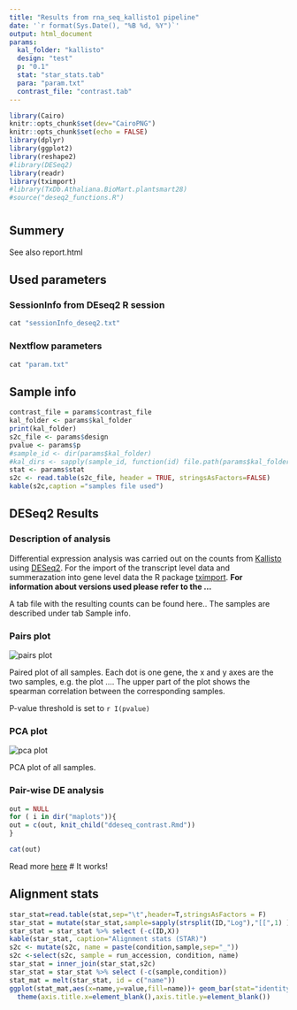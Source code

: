 ```yaml
---
title: "Results from rna_seq_kallisto1 pipeline"
date: '`r format(Sys.Date(), "%B %d, %Y")`'
output: html_document
params:
  kal_folder: "kallisto"
  design: "test"
  p: "0.1"
  stat: "star_stats.tab"
  para: "param.txt"
  contrast_file: "contrast.tab"
---
```


```r
library(Cairo)
knitr::opts_chunk$set(dev="CairoPNG")
knitr::opts_chunk$set(echo = FALSE)
library(dplyr)
library(ggplot2)
library(reshape2)
#library(DESeq2)
library(readr)
library(tximport)
#library(TxDb.Athaliana.BioMart.plantsmart28)
#source("deseq2_functions.R")
```

# {.tabset}

## Summery 

See also report.html 


## Used parameters


### SessionInfo from DEseq2 R session
```r
cat "sessionInfo_deseq2.txt"
```

### Nextflow parameters
```r
cat "param.txt"
```


## Sample info {#s_info}

```r
contrast_file = params$contrast_file
kal_folder <- params$kal_folder
print(kal_folder)
s2c_file <- params$design
pvalue <- params$p
#sample_id <- dir(params$kal_folder)
#kal_dirs <- sapply(sample_id, function(id) file.path(params$kal_folder, id))
stat <- params$stat
s2c <- read.table(s2c_file, header = TRUE, stringsAsFactors=FALSE)
kable(s2c,caption ="samples file used")
```

## DESeq2 Results

### Description of analysis 
Differential expression analysis was carried out on the counts from [Kallisto](https://pachterlab.github.io/kallisto/about) using [DESeq2](https://bioconductor.org/packages/release/bioc/vignettes/DESeq2/inst/doc/DESeq2.html). For the import of the transcript level data and summerazation into gene level data the R package [tximport](https://bioconductor.org/packages/release/bioc/vignettes/tximport/inst/doc/tximport.html). 
**For information about versions used please refer to the ...**

A tab file with the resulting counts can be found here.. The samples are described under tab Sample info. 


### Pairs plot
<img src="pairs.png" alt="pairs plot">

Paired plot of all samples. Each dot is one gene, the x and y axes are the two samples, e.g. the plot .... The upper part of the plot shows the spearman correlation between the corresponding samples.


P-value threshold is set to `r I(pvalue)`

### PCA plot
<img src="pca.png" alt="pca plot">

PCA plot of all samples.


### Pair-wise DE analysis 

```r
out = NULL
for ( i in dir("maplots")){
out = c(out, knit_child("ddeseq_contrast.Rmd"))
}
```


```r
cat(out)
```

Read more [here](./lists/contrast_group_ko_wt.csv) # It works!


## Alignment stats

```r
star_stat=read.table(stat,sep="\t",header=T,stringsAsFactors = F)
star_stat = mutate(star_stat,sample=sapply(strsplit(ID,"Log"),"[[",1) )
star_stat = star_stat %>% select (-c(ID,X))
kable(star_stat, caption="Alignment stats (STAR)")
s2c <- mutate(s2c, name = paste(condition,sample,sep="_"))
s2c <-select(s2c, sample = run_accession, condition, name)
star_stat = inner_join(star_stat,s2c)
star_stat = star_stat %>% select (-c(sample,condition))
stat_mat = melt(star_stat, id = c("name"))
ggplot(stat_mat,aes(x=name,y=value,fill=name))+ geom_bar(stat="identity")+facet_wrap(~variable,scales = "free")+ guides(fill=FALSE)+
  theme(axis.title.x=element_blank(),axis.title.y=element_blank())
     
```
